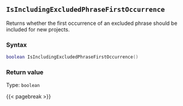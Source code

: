 ## `IsIncludingExcludedPhraseFirstOccurrence`

Returns whether the first occurrence of an excluded phrase should be included for new projects.

### Syntax {-}

``` .lua
boolean IsIncludingExcludedPhraseFirstOccurrence()
```


### Return value {-}

Type: `boolean`


{{< pagebreak >}}